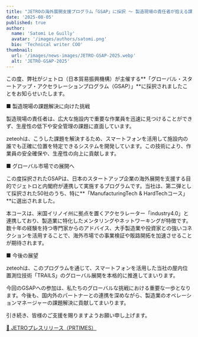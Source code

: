 ```yaml
---
title: "JETROの海外展開支援プログラム「GSAP」に採択 〜 製造現場の責任者が抱える課題解決へ、グローバル展開を本格化"
date: '2025-08-05'
published: true
author:
  name: 'Satomi Le Guilly'
  avatar: '/images/authors/satomi.png'
  bio: 'Technical writer COO'
thumbnail:
  url: '/images/news-images/JETRO-GSAP-2025.webp'
  alt: 'JETRO-GSAP-2025'
---
```


この度、弊社がジェトロ（日本貿易振興機構）が主催する**「グローバル・スタートアップ・アクセラレーションプログラム（GSAP）」**に採択されましたことをお知らせいたします。

■ 製造現場の課題解決に向けた挑戦

製造現場の責任者は、広大な施設内で重要な作業員を迅速に見つけることができず、生産性の低下や安全管理の課題に直面しています。

zeteohは、こうした課題を解決するため、スマートフォンを活用して施設内の誰でも正確に位置を特定できるシステムを開発しています。この技術により、作業員の安全確保や、生産性の向上に貢献します。

■ グローバル市場での展開へ

この度採択されたGSAPは、日本のスタートアップ企業の海外展開を支援する目的でジェトロと内閣府が連携して実施するプログラムです。当社は、第二弾として採択された50社のうち、特に**「ManufacturingTech & HardTechコース」**に選出されました。

本コースは、米国イリノイ州に拠点を置くアクセラレーター「industry4.0」と連携しており、製造業に特化したメンタリングやネットワーキングが特徴です。数十年の経験を持つ専門家からのアドバイス、大手製造業や投資家との強いコネクションを活用することで、海外市場での事業検証や販路開拓を加速させることが期待されます。

■ 今後の展望

zeteohは、このプログラムを通じて、スマートフォンを活用した当社の屋内位置測位技術「TRAILS」のグローバル展開を本格的に推進してまいります。

今回のGSAPへの参加は、私たちのグローバルな挑戦における重要な一歩となります。今後も、国内外のパートナーとの連携を深めながら、製造業のオペレーションマネージャーの課題解決に貢献してまいります。

引き続き、皆様のご支援を賜りますようお願い申し上げます。

<a href="https://prtimes.jp/main/html/rd/p/000000235.000071241.html" target="_blank" rel="noopener noreferrer">📣 JETROプレスリリース（PRTIMES）</a>
